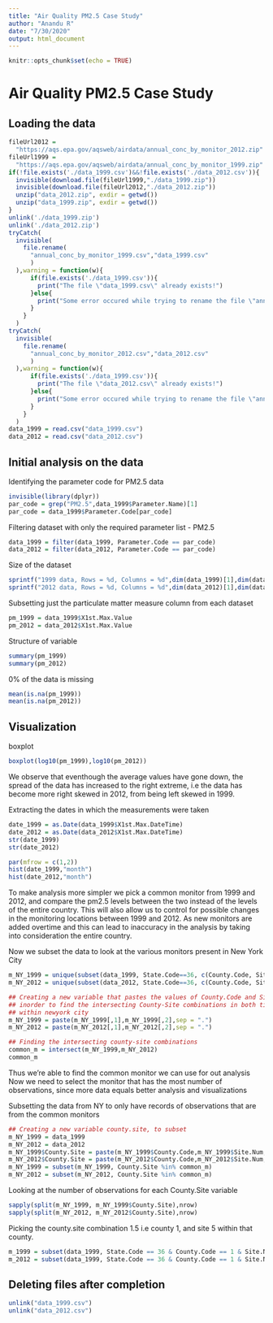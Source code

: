 ```yaml
---
title: "Air Quality PM2.5 Case Study"
author: "Anandu R"
date: "7/30/2020"
output: html_document
---
```


```r
knitr::opts_chunk$set(echo = TRUE)
```

# Air Quality PM2.5 Case Study

## Loading the data

```r
fileUrl2012 = 
  "https://aqs.epa.gov/aqsweb/airdata/annual_conc_by_monitor_2012.zip"
fileUrl1999 = 
  "https://aqs.epa.gov/aqsweb/airdata/annual_conc_by_monitor_1999.zip"
if(!file.exists('./data_1999.csv')&&!file.exists('./data_2012.csv')){
  invisible(download.file(fileUrl1999,"./data_1999.zip"))
  invisible(download.file(fileUrl2012,"./data_2012.zip"))
  unzip("data_2012.zip", exdir = getwd())
  unzip("data_1999.zip", exdir = getwd())
}
unlink('./data_1999.zip')
unlink('./data_2012.zip')
tryCatch(
  invisible(
    file.rename(
      "annual_conc_by_monitor_1999.csv","data_1999.csv"
      )
  ),warning = function(w){
      if(file.exists('./data_1999.csv')){
        print("The file \"data_1999.csv\" already exists!")
      }else{
        print("Some error occured while trying to rename the file \"annual_conc_by_monitor_1999.csv\" to \"data_1999.csv\"!")
      }
    }
  )
tryCatch(
  invisible(
    file.rename(
      "annual_conc_by_monitor_2012.csv","data_2012.csv"
      )
  ),warning = function(w){
      if(file.exists('./data_1999.csv')){
        print("The file \"data_2012.csv\" already exists!")
      }else{
        print("Some error occured while trying to rename the file \"annual_conc_by_monitor_2012.csv\" to \"data_2012.csv\"!")
      }
    }
  )
data_1999 = read.csv("data_1999.csv")
data_2012 = read.csv("data_2012.csv")
```

## Initial analysis on the data

Identifying the parameter code for PM2.5 data
```r
invisible(library(dplyr))
par_code = grep("PM2.5",data_1999$Parameter.Name)[1]
par_code = data_1999$Parameter.Code[par_code]
```

Filtering dataset with only the required parameter list - PM2.5
```r
data_1999 = filter(data_1999, Parameter.Code == par_code)
data_2012 = filter(data_2012, Parameter.Code == par_code)
```

Size of the dataset
```r
sprintf("1999 data, Rows = %d, Columns = %d",dim(data_1999)[1],dim(data_1999)[2])
sprintf("2012 data, Rows = %d, Columns = %d",dim(data_2012)[1],dim(data_2012)[2])
```
Subsetting just the particulate matter measure column from each dataset
```r
pm_1999 = data_1999$X1st.Max.Value
pm_2012 = data_2012$X1st.Max.Value
```

Structure of variable
```r
summary(pm_1999)
summary(pm_2012)
```
0% of the data is missing 
```r
mean(is.na(pm_1999))
mean(is.na(pm_2012))
```

## Visualization
boxplot
```r
boxplot(log10(pm_1999),log10(pm_2012))
```
We observe that eventhough the average values have gone down, the spread of the
data has increased to the right extreme, i.e the data has become more right 
skewed in 2012, from being left skewed in 1999.

Extracting the dates in which the measurements were taken
```r
date_1999 = as.Date(data_1999$X1st.Max.DateTime)
date_2012 = as.Date(data_2012$X1st.Max.DateTime)
str(date_1999)
str(date_2012)
```
```r
par(mfrow = c(1,2))
hist(date_1999,"month")
hist(date_2012,"month")
```
To make analysis more simpler we pick a common monitor from 1999 and 2012, and 
compare the pm2.5 levels between the two instead of the levels of the entire 
country. This will also allow us to control for possible changes in the
monitoring locations between 1999 and 2012. As new monitors are added overtime 
and this can lead to inaccuracy in the analysis by taking into consideration the 
entire country.

Now we subset the data to look at the various monitors present in New York City
```r
m_NY_1999 = unique(subset(data_1999, State.Code==36, c(County.Code, Site.Num)))
m_NY_2012 = unique(subset(data_2012, State.Code==36, c(County.Code, Site.Num)))

## Creating a new variable that pastes the values of County.Code and Site.Num 
## inorder to find the intersecting County-Site combinations in both time periods
## within newyork city
m_NY_1999 = paste(m_NY_1999[,1],m_NY_1999[,2],sep = ".")
m_NY_2012 = paste(m_NY_2012[,1],m_NY_2012[,2],sep = ".")

## Finding the intersecting county-site combinations
common_m = intersect(m_NY_1999,m_NY_2012)
common_m
```
Thus we're able to find the common monitor we can use for out analysis 
Now we need to select the monitor that has the most number of observations, 
since more data equals better analysis and visualizations

Subsetting the data from NY to only have records of observations that are from
the common monitors 
```r
## Creating a new variable county.site, to subset 
m_NY_1999 = data_1999
m_NY_2012 = data_2012
m_NY_1999$County.Site = paste(m_NY_1999$County.Code,m_NY_1999$Site.Num,sep = ".")
m_NY_2012$County.Site = paste(m_NY_2012$County.Code,m_NY_2012$Site.Num,sep = ".")
m_NY_1999 = subset(m_NY_1999, County.Site %in% common_m)
m_NY_2012 = subset(m_NY_2012, County.Site %in% common_m)
```

Looking at the number of observations for each County.Site variable
```r
sapply(split(m_NY_1999, m_NY_1999$County.Site),nrow)
sapply(split(m_NY_2012, m_NY_2012$County.Site),nrow)

```
Picking the county.site combination 1.5 i.e county 1, and site 5 within that 
county.

```r
m_1999 = subset(data_1999, State.Code == 36 & County.Code == 1 & Site.Num == 5)
m_2012 = subset(data_1999, State.Code == 36 & County.Code == 1 & Site.Num == 5)
```





## Deleting files after completion
```r
unlink("data_1999.csv")
unlink("data_2012.csv")
```


